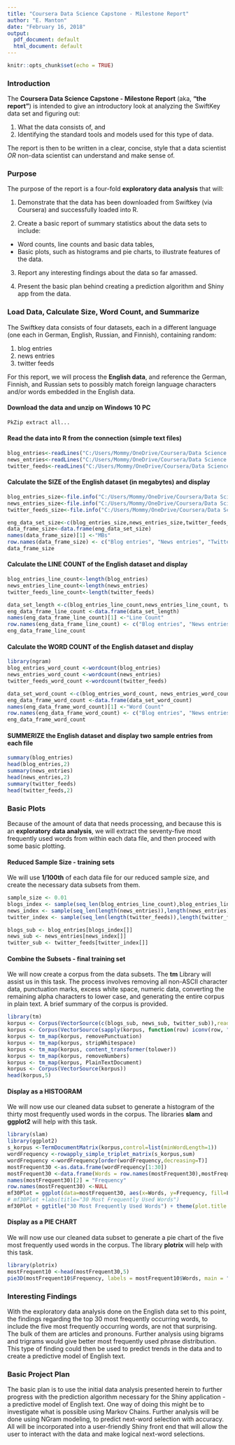 ---
title: "Coursera Data Science Capstone - Milestone Report"
author: "E. Manton"
date: "February 16, 2018"
output:
  pdf_document: default
  html_document: default
---

```{r setup, include=FALSE}
knitr::opts_chunk$set(echo = TRUE)
```

### Introduction

The **Coursera Data Science Capstone - Milestone Report** (aka, **"the report"**) is intended to give an introductory look at analyzing the SwiftKey data set and figuring out: 

1. What the data consists of, and 
2. Identifying the standard tools and models used for this type of data.

The report is then to be written in a clear, concise, style that a data scientist _OR_ non-data scientist can understand and make sense of.  

### Purpose

The purpose of the report is a four-fold **exploratory data analysis** that will:

1. Demonstrate that the data has been downloaded from Swiftkey (via Coursera) and successfully loaded into R.

2. Create a basic report of summary statistics about the data sets to include:
  + Word counts, line counts and basic data tables,
  + Basic plots, such as histograms and pie charts, to illustrate features of the data.

3. Report any interesting findings about the data so far amassed.

4. Present the basic plan behind creating a prediction algorithm and Shiny app from the data.

### Load Data, Calculate Size, Word Count, and Summarize

The Swiftkey data consists of four datasets, each in a different language (one each in German, English, Russian, and Finnish), containing random:

1. blog entries
2. news entries
3. twitter feeds

For this report, we will process the **English data**, and reference the German, Finnish, and Russian sets to possibly match foreign language characters and/or words embedded in the English data.

#### **Download the data** and unzip on Windows 10 PC
```{r unzip_data, eval=FALSE}
PkZip extract all... 
```

#### **Read the data into R** from the connection (simple text files) 
``` {r read_data}
blog_entries<-readLines("C:/Users/Mommy/OneDrive/Coursera/Data Science Specialization/Capstone/Data/final/en_US/en_US.blogs.txt", skipNul = TRUE, warn= FALSE)
news_entries<-readLines("C:/Users/Mommy/OneDrive/Coursera/Data Science Specialization/Capstone/Data/final/en_US/en_US.news.txt", skipNul = TRUE, warn=FALSE)
twitter_feeds<-readLines("C:/Users/Mommy/OneDrive/Coursera/Data Science Specialization/Capstone/Data/final/en_US/en_US.twitter.txt", skipNul = TRUE, warn=FALSE)
```

#### Calculate the **SIZE** of the English dataset (in megabytes) and display
``` {r file_size}
blog_entries_size<-file.info("C:/Users/Mommy/OneDrive/Coursera/Data Science Specialization/Capstone/Data/final/en_US/en_US.blogs.txt")$size/ 1024 ^ 2
news_entries_size<-file.info("C:/Users/Mommy/OneDrive/Coursera/Data Science Specialization/Capstone/Data/final/en_US/en_US.news.txt")$size/ 1024 ^ 2
twitter_feeds_size<-file.info("C:/Users/Mommy/OneDrive/Coursera/Data Science Specialization/Capstone/Data/final/en_US/en_US.twitter.txt")$size/ 1024 ^ 2
```

``` {r data_frame_size}
eng_data_set_size<-c(blog_entries_size,news_entries_size,twitter_feeds_size)
data_frame_size<-data.frame(eng_data_set_size)
names(data_frame_size)[1] <-"MBs"
row.names(data_frame_size) <- c("Blog entries", "News entries", "Twitter Feeds")
data_frame_size
```

#### Calculate the **LINE COUNT** of the English dataset and display
```{r data_frame_line_count}
blog_entries_line_count<-length(blog_entries)
news_entries_line_count<-length(news_entries)
twitter_feeds_line_count<-length(twitter_feeds)

data_set_length <-c(blog_entries_line_count,news_entries_line_count, twitter_feeds_line_count)
eng_data_frame_line_count <-data.frame(data_set_length)
names(eng_data_frame_line_count)[1] <-"Line Count"
row.names(eng_data_frame_line_count) <- c("Blog entries", "News entries", "Twitter Feeds")
eng_data_frame_line_count
```

#### Calculate the **WORD COUNT** of the English dataset and display
```{r word_count}
library(ngram)
blog_entries_word_count <-wordcount(blog_entries)
news_entries_word_count <-wordcount(news_entries)
twitter_feeds_word_count <-wordcount(twitter_feeds)

data_set_word_count <-c(blog_entries_word_count, news_entries_word_count, twitter_feeds_word_count)
eng_data_frame_word_count <-data.frame(data_set_word_count)
names(eng_data_frame_word_count)[1] <-"Word Count"
row.names(eng_data_frame_word_count) <- c("Blog entries", "News entries", "Twitter Feeds")
eng_data_frame_word_count
```

#### **SUMMERIZE** the English dataset and display two sample entries from each file
```{r summaries}
summary(blog_entries)
head(blog_entries,2)
summary(news_entries)
head(news_entries,2)
summary(twitter_feeds)
head(twitter_feeds,2)
```

### Basic Plots
Because of the amount of data that needs processing, and because this is an **exploratory data analysis**, we will extract the seventy-five most frequently used words from within each data file, and then proceed with some basic plotting.

#### Reduced Sample Size - training sets
We will use **1/100th** of each data file for our reduced sample size, and create the necessary data subsets from them.

```{r sample_size}
sample_size <- 0.01
blogs_index <- sample(seq_len(blog_entries_line_count),blog_entries_line_count*sample_size)
news_index <- sample(seq_len(length(news_entries)),length(news_entries)*sample_size)
twitter_index <- sample(seq_len(length(twitter_feeds)),length(twitter_feeds)*sample_size)

blogs_sub <- blog_entries[blogs_index[]]
news_sub <- news_entries[news_index[]]
twitter_sub <- twitter_feeds[twitter_index[]]
```
#### Combine the Subsets - final training set
We will now create a corpus from the data subsets.  The **tm** Library will assist us in this task.  The process involves removing all non-ASCII character data, punctuation marks, excess white space, numeric data, converting the remaining alpha characters to lower case, and generating the entire corpus in plain text.  A brief summary of the corpus is provided.

```{r korpus}
library(tm)
korpus <- Corpus(VectorSource(c(blogs_sub, news_sub, twitter_sub)),readerControl=list(reader=readPlain,language="en"))
korpus <- Corpus(VectorSource(sapply(korpus, function(row) iconv(row, "latin1", "ASCII", sub=""))))
korpus <- tm_map(korpus, removePunctuation)
korpus <- tm_map(korpus, stripWhitespace) 
korpus <- tm_map(korpus, content_transformer(tolower)) 
korpus <- tm_map(korpus, removeNumbers) 
korpus <- tm_map(korpus, PlainTextDocument) 
korpus <- Corpus(VectorSource(korpus))
head(korpus,5)
```

#### Display as a **HISTOGRAM**
We will now use our cleaned data subset to generate a histogram of the thirty most frequently used words in the corpus.  The libraries **slam** and **ggplot2** will help with this task.

```{r histogram}
library(slam)
library(ggplot2)
s_korpus <-TermDocumentMatrix(korpus,control=list(minWordLength=1))
wordFrequency <-rowapply_simple_triplet_matrix(s_korpus,sum)
wordFrequency <-wordFrequency[order(wordFrequency,decreasing=T)]
mostFrequent30 <-as.data.frame(wordFrequency[1:30])
mostFrequent30 <-data.frame(Words = row.names(mostFrequent30),mostFrequent30)
names(mostFrequent30)[2] = "Frequency"
row.names(mostFrequent30) <-NULL
mf30Plot = ggplot(data=mostFrequent30, aes(x=Words, y=Frequency, fill=Frequency)) + geom_bar(stat="identity") +  guides(fill=FALSE) + theme(axis.text.x=element_text(angle=90))
# mf30Plot +labs(title="30 Most Frequently Used Words")
mf30Plot + ggtitle("30 Most Frequently Used Words") + theme(plot.title = element_text(hjust = 0.5))
```

#### Display as a **PIE CHART**
We will now use our cleaned data subset to generate a pie chart of the five most frequently used words in the corpus.  The library **plotrix** will help with this task.

```{r scatter_plot}
library(plotrix)
mostFrequent10 <-head(mostFrequent30,5)
pie3D(mostFrequent10$Frequency, labels = mostFrequent10$Words, main = "Pie of Five Greatest Word Frequencies", explode=0.1, radius=1.8, labelcex = 1.3, start=0.7)
```

### Interesting Findings
With the exploratory data analysis done on the English data set to this point, the findings regarding the top 30 most frequently occurring words, to include the five most frequently occurring words, are not that surprising.  The bulk of them are articles and pronouns.  Further analysis using bigrams and trigrams would give better most frequently used phrase distribution.  This type of finding could then be used to predict trends in the data and to create a predictive model of English text.

### Basic Project Plan
The basic plan is to use the initial data analysis presented herein to further progress with the prediction algorithm necessary for the Shiny application - a predictive model of English text.  One way of doing this might be to investigate what is possible using Markov Chains.  Further analysis will be done using NGram modeling, to predict next-word selection with accuracy.  All will be incorporated into a user-friendly Shiny front end that will allow the user to interact with the data and make logical next-word selections.
